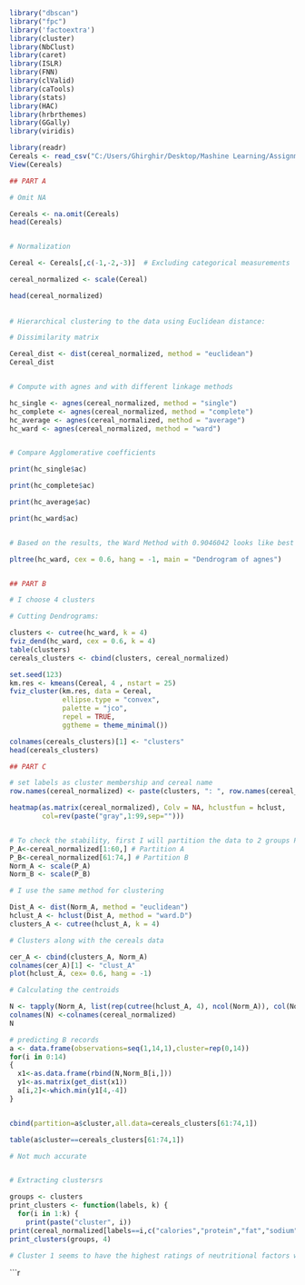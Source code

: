 

```{r}

library("dbscan") 
library("fpc")
library('factoextra')
library(cluster)
library(NbClust)
library(caret)
library(ISLR)
library(FNN)
library(clValid)
library(caTools)
library(stats)
library(HAC)
library(hrbrthemes)
library(GGally)
library(viridis)

library(readr)
Cereals <- read_csv("C:/Users/Ghirghir/Desktop/Mashine Learning/Assignment/Cereals.csv")
View(Cereals)

```




```{r}
## PART A

# Omit NA 

Cereals <- na.omit(Cereals)
head(Cereals)


# Normalization

Cereal <- Cereals[,c(-1,-2,-3)]  # Excluding categorical measurements 

cereal_normalized <- scale(Cereal)

head(cereal_normalized)
 
 
# Hierarchical clustering to the data using Euclidean distance:

# Dissimilarity matrix

Cereal_dist <- dist(cereal_normalized, method = "euclidean")
Cereal_dist


# Compute with agnes and with different linkage methods

hc_single <- agnes(cereal_normalized, method = "single")
hc_complete <- agnes(cereal_normalized, method = "complete")
hc_average <- agnes(cereal_normalized, method = "average")
hc_ward <- agnes(cereal_normalized, method = "ward")


# Compare Agglomerative coefficients

print(hc_single$ac)

print(hc_complete$ac)

print(hc_average$ac)

print(hc_ward$ac)


# Based on the results, the Ward Method with 0.9046042 looks like best method since its value is higher than the others

pltree(hc_ward, cex = 0.6, hang = -1, main = "Dendrogram of agnes") 


## PART B

# I choose 4 clusters

# Cutting Dendrograms:

clusters <- cutree(hc_ward, k = 4)
fviz_dend(hc_ward, cex = 0.6, k = 4)
table(clusters)
cereals_clusters <- cbind(clusters, cereal_normalized)

set.seed(123)
km.res <- kmeans(Cereal, 4 , nstart = 25)
fviz_cluster(km.res, data = Cereal, 
             ellipse.type = "convex",
             palette = "jco",
             repel = TRUE,
             ggtheme = theme_minimal())

colnames(cereals_clusters)[1] <- "clusters"
head(cereals_clusters)


```



```{r}
## PART C

# set labels as cluster membership and cereal name
row.names(cereal_normalized) <- paste(clusters, ": ", row.names(cereal_normalized), sep = "")

heatmap(as.matrix(cereal_normalized), Colv = NA, hclustfun = hclust, 
        col=rev(paste("gray",1:99,sep="")))


# To check the stability, first I will partition the data to 2 groups P_A and P_B
P_A<-cereal_normalized[1:60,] # Partition A
P_B<-cereal_normalized[61:74,] # Partition B
Norm_A <- scale(P_A)
Norm_B <- scale(P_B)


```



```{r}
# I use the same method for clustering

Dist_A <- dist(Norm_A, method = "euclidean")
hclust_A <- hclust(Dist_A, method = "ward.D")
clusters_A <- cutree(hclust_A, k = 4)

# Clusters along with the cereals data

cer_A <- cbind(clusters_A, Norm_A)
colnames(cer_A)[1] <- "clust_A"
plot(hclust_A, cex= 0.6, hang = -1)

# Calculating the centroids

N <- tapply(Norm_A, list(rep(cutree(hclust_A, 4), ncol(Norm_A)), col(Norm_A)), mean)
colnames(N) <-colnames(cereal_normalized)
N

```



```{r}

# predicting B records
a <- data.frame(observations=seq(1,14,1),cluster=rep(0,14))
for(i in 0:14)
{
  x1<-as.data.frame(rbind(N,Norm_B[i,]))
  y1<-as.matrix(get_dist(x1))
  a[i,2]<-which.min(y1[4,-4])
}


cbind(partition=a$cluster,all.data=cereals_clusters[61:74,1])

table(a$cluster==cereals_clusters[61:74,1])

# Not much accurate


# Extracting clustersrs

groups <- clusters
print_clusters <- function(labels, k) {
  for(i in 1:k) {
    print(paste("cluster", i))
print(cereal_normalized[labels==i,c("calories","protein","fat","sodium","fiber","carbo","sugars","potass","vitamins")])}}
print_clusters(groups, 4)


```



```{r}
# Cluster 1 seems to have the highest ratings of neutritional factors which means it can be the "healthy cluster". It would be better to normalize the data rather than doing cluster analysis because the range of data is not the same scale.


```







```{r}
